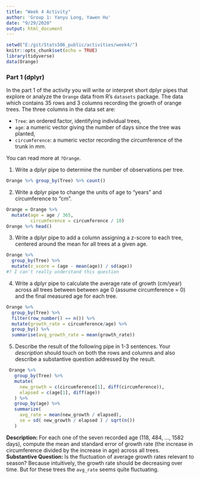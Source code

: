 ```yaml
---
title: "Week 4 Activity"
author: 'Group 1: Yanyu Long, Yawen Hu'
date: "9/29/2020"
output: html_document
---
```

  
```r
setwd("E:/git/Stats506_public/activities/week4/")
knitr::opts_chunk$set(echo = TRUE)
library(tidyverse)
data(Orange)
```

### Part 1 (dplyr)

In the part 1 of the activity you will write or interpret short dplyr pipes
that explore or analyze the `Orange` data from R's `datasets` package. The data
which contains 35 rows and 3 columns recording the growth
of orange trees.  The three columns in the data set are:

  - `Tree`: an ordered factor, identifying individual trees, 
  - `age`: a numeric vector giving the number of days 
    since the tree was planted,
  - `circumference`: a numeric vector recording the circumference of the 
    trunk in mm. 

You can read more at `?Orange`. 

1. Write a dplyr pipe to determine the number of
observations per tree.

```r
Orange %>% group_by(Tree) %>% count()
```

2. Write a dplyr pipe to change the units of age to "years" 
and circumference to "cm".

```r
Orange = Orange %>% 
  mutate(age = age / 365, 
         circumference = circumference / 10)
Orange %>% head()
```

 
3. Write a dplyr pipe to add a column assigning a
z-score to each tree, centered around the mean for all trees at a given age.

```r
Orange %>% 
  group_by(Tree) %>% 
  mutate(z_score = (age - mean(age)) / sd(age))
#? I can't really understand this question
```

 
4. Write a dplyr pipe to calculate the average rate of growth
(cm/year) across all trees between between age 0 (assume circumference = 0) and
the final measured age for each tree.

```r
Orange %>% 
  group_by(Tree) %>%
  filter(row_number() == n()) %>%
  mutate(growth_rate = circumference/age) %>%
  group_by() %>%
  summarise(avg_growth_rate = mean(growth_rate))
```

5. Describe the result of the following pipe in 1-3 sentences. Your
    *description* should touch on both the rows and columns and also describe
    a substantive question addressed by the result. 

```r
 Orange %>%
   group_by(Tree) %>%
   mutate( 
     new_growth = c(circumference[1], diff(circumference)),
     elapsed = c(age[1], diff(age))
   ) %>%
   group_by(age) %>% 
   summarize( 
     avg_rate = mean(new_growth / elapsed),
     se = sd( new_growth / elapsed ) / sqrt(n()) 
   )
```

**Description: **
For each one of the seven recorded age (118, 484, ..., 1582 days), 
compute the mean and standard error of growth rate
(the increase in circumference divided by the increase in age) 
across all trees.  
**Substantive Question: **
Is the fluctuation of average growth rates relevant to season? 
Because intuitively, the growth rate should be decreasing over time. 
But for these trees the `avg_rate` seems quite fluctuating. 

